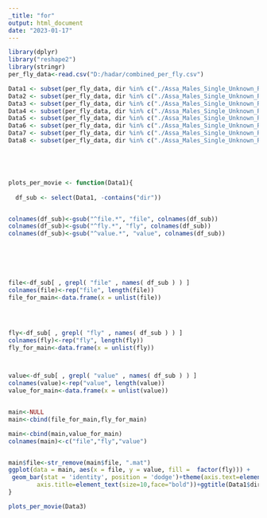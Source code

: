 ```yaml
---
_title: "for"
output: html_document
date: "2023-01-17"
---
```


```r
library(dplyr)
library("reshape2")
library(stringr)
per_fly_data<-read.csv("D:/hadar/combined_per_fly.csv")

Data1 <- subset(per_fly_data, dir %in% c("./Assa_Males_Single_Unknown_RigA_20221027T081325"))
Data2 <- subset(per_fly_data, dir %in% c("./Assa_Males_Single_Unknown_RigA_20221027T081409"))
Data3 <- subset(per_fly_data, dir %in% c("./Assa_Males_Single_Unknown_RigA_20221027T081451"))
Data4 <- subset(per_fly_data, dir %in% c("./Assa_Males_Single_Unknown_RigA_20221027T083919"))
Data5 <- subset(per_fly_data, dir %in% c("./Assa_Males_Single_Unknown_RigA_20221027T122319"))
Data6 <- subset(per_fly_data, dir %in% c("./Assa_Males_Single_Unknown_RigA_20221027T122408"))
Data7 <- subset(per_fly_data, dir %in% c("./Assa_Males_Single_Unknown_RigA_20221027T122443"))
Data8 <- subset(per_fly_data, dir %in% c("./Assa_Males_Single_Unknown_RigA_20221027T122521"))





plots_per_movie <- function(Data1){
  
  df_sub <- select(Data1, -contains("dir"))


colnames(df_sub)<-gsub("^file.*", "file", colnames(df_sub))
colnames(df_sub)<-gsub("^fly.*", "fly", colnames(df_sub))
colnames(df_sub)<-gsub("^value.*", "value", colnames(df_sub))






file<-df_sub[ , grepl( "file" , names( df_sub ) ) ]
colnames(file)<-rep("file", length(file))
file_for_main<-data.frame(x = unlist(file))




fly<-df_sub[ , grepl( "fly" , names( df_sub ) ) ]
colnames(fly)<-rep("fly", length(fly))
fly_for_main<-data.frame(x = unlist(fly))



value<-df_sub[ , grepl( "value" , names( df_sub ) ) ]
colnames(value)<-rep("value", length(value))
value_for_main<-data.frame(x = unlist(value))


main<-NULL
main<-cbind(file_for_main,fly_for_main)

main<-cbind(main,value_for_main)
colnames(main)<-c("file","fly","value")


main$file<-str_remove(main$file, ".mat")
ggplot(data = main, aes(x = file, y = value, fill =  factor(fly))) + 
 geom_bar(stat = 'identity', position = 'dodge')+theme(axis.text=element_text(size=8,face="bold"),axis.text.x = element_text(angle = 90, vjust = 0.5, hjust=1),
        axis.title=element_text(size=10,face="bold"))+ggtitle(Data1$dir[[1]])
}

plots_per_movie(Data3)

```





